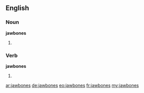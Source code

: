 ==English==

===Noun===
'''jawbones'''

# {{plural of|[[jawbone]]}}

===Verb===
'''jawbones'''

# {{third-person singular of|[[jawbone]]}}

[[ar:jawbones]]
[[de:jawbones]]
[[eo:jawbones]]
[[fr:jawbones]]
[[my:jawbones]]